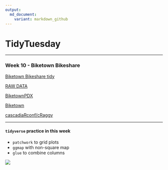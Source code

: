 ```yaml
---
output:
  md_document:
    variant: markdown_github
---
```

# TidyTuesday  

***  
### Week 10 - Biketown Bikeshare  

[Biketown Bikeshare tidy](https://github.com/rfordatascience/tidytuesday/blob/master/data/week10_biketown.zip)  

[RAW DATA](https://github.com/rfordatascience/tidytuesday/blob/master/data/week10_biketown_raw.zip) 


[BiketownPDX](https://www.biketownpdx.com/system-data)   

[Biketown](https://www.biketownpdx.com/system-data)  

[cascadiaRconf/cRaggy](https://cascadiarconf.com/agenda/#craggy) 

***  

#### `tidyverse` practice in this week   

* `patchwork` to grid plots  
* `ggmap` with non-square map   
* `glue` to combine columns    

![](https://raw.githubusercontent.com/ChuliangXiao/tidytuesday/master/Week10/Bike.png)

